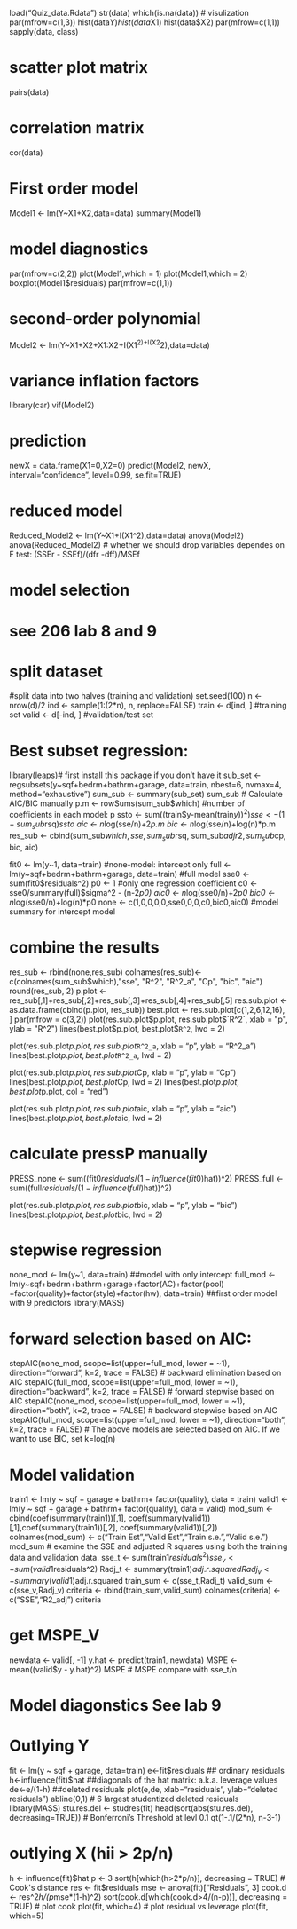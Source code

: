 load("Quiz_data.Rdata")
str(data)
which(is.na(data))
# visulization 
par(mfrow=c(1,3))
hist(data$Y)
hist(data$X1)
hist(data$X2)
par(mfrow=c(1,1))
sapply(data, class)

# scatter plot matrix
pairs(data)

# correlation matrix
cor(data)

# First order model
Model1 <- lm(Y~X1+X2,data=data)
summary(Model1)

# model diagnostics
par(mfrow=c(2,2))
plot(Model1,which = 1)
plot(Model1,which = 2)
boxplot(Model1$residuals)
par(mfrow=c(1,1))

# second-order polynomial
Model2 <- lm(Y~X1+X2+X1:X2+I(X1^2)+I(X2^2),data=data)

# variance inflation factors
library(car)
vif(Model2)

# prediction
newX = data.frame(X1=0,X2=0)
predict(Model2, newX, interval="confidence", level=0.99, se.fit=TRUE)

# reduced model
Reduced_Model2 <- lm(Y~X1+I(X1^2),data=data)
anova(Model2)
anova(Reduced_Model2)
# whether we should drop variables dependes on F test: (SSEr - SSEf)/(dfr -dff)/MSEf

# model selection
# see 206 lab 8 and 9

# split dataset
#split data into two halves (training and validation)
set.seed(100)
n <- nrow(d)/2
ind <- sample(1:(2*n), n, replace=FALSE)
train <- d[ind, ] #training set
valid <- d[-ind, ] #validation/test set

# Best subset regression:
library(leaps)# first install this package if you don't have it
sub_set <- regsubsets(y~sqf+bedrm+bathrm+garage, data=train, nbest=6, nvmax=4, method="exhaustive")
sum_sub <- summary(sub_set)
sum_sub
# Calculate AIC/BIC manually
p.m <- rowSums(sum_sub$which) #number of coefficients in each model: p
ssto <- sum((train$y-mean(train$y))^2)
sse <- (1-sum_sub$rsq)*ssto
aic <- n*log(sse/n)+2*p.m
bic <- n*log(sse/n)+log(n)*p.m
res_sub <- cbind(sum_sub$which, sse, sum_sub$rsq, sum_sub$adjr2,sum_sub$cp, bic, aic)

fit0 <- lm(y~1, data=train) #none-model: intercept only
full <- lm(y~sqf+bedrm+bathrm+garage, data=train) #full model
sse0 <- sum(fit0$residuals^2)
p0 <- 1 #only one regression coefficient
c0 <- sse0/summary(full)$sigma^2 - (n-2*p0)
aic0 <- n*log(sse0/n)+2*p0
bic0 <- n*log(sse0/n)+log(n)*p0
none <- c(1,0,0,0,0,sse0,0,0,c0,bic0,aic0) #model summary for intercept model

# combine the results
res_sub <- rbind(none,res_sub)
colnames(res_sub)<-c(colnames(sum_sub$which),"sse", "R^2", "R^2_a", "Cp",
"bic", "aic")
round(res_sub, 2)
p.plot <- res_sub[,1]+res_sub[,2]+res_sub[,3]+res_sub[,4]+res_sub[,5]
res.sub.plot <- as.data.frame(cbind(p.plot, res_sub))
best.plot <- res.sub.plot[c(1,2,6,12,16), ]
par(mfrow = c(3,2))
plot(res.sub.plot$p.plot, res.sub.plot$`R^2`, xlab = "p", ylab = "R^2")
lines(best.plot$p.plot, best.plot$`R^2`, lwd = 2)

plot(res.sub.plot$p.plot, res.sub.plot$`R^2_a`, xlab = "p", ylab = "R^2_a")
lines(best.plot$p.plot, best.plot$`R^2_a`, lwd = 2)

plot(res.sub.plot$p.plot, res.sub.plot$Cp, xlab = "p", ylab = "Cp")
lines(best.plot$p.plot, best.plot$Cp, lwd = 2)
lines(best.plot$p.plot, best.plot$p.plot, col = "red")

plot(res.sub.plot$p.plot, res.sub.plot$aic, xlab = "p", ylab = "aic")
lines(best.plot$p.plot, best.plot$aic, lwd = 2)

# calculate pressP manually
PRESS_none <- sum((fit0$residuals/(1-influence(fit0)$hat))^2)
PRESS_full <- sum((full$residuals/(1-influence(full)$hat))^2)



plot(res.sub.plot$p.plot, res.sub.plot$bic, xlab = "p", ylab = "bic")
lines(best.plot$p.plot, best.plot$bic, lwd = 2)


# stepwise regression
none_mod <- lm(y~1, data=train) ##model with only intercept
full_mod <- lm(y~sqf+bedrm+bathrm+garage+factor(AC)+factor(pool)
+factor(quality)+factor(style)+factor(hw), data=train) ##first order model with 9 predictors 
library(MASS)

# forward selection based on AIC: 
stepAIC(none_mod, scope=list(upper=full_mod, lower = ~1), direction="forward", k=2, trace = FALSE)
# backward elimination based on AIC
stepAIC(full_mod, scope=list(upper=full_mod, lower = ~1), direction="backward", k=2, trace = FALSE)
# forward stepwise based on AIC
stepAIC(none_mod, scope=list(upper=full_mod, lower = ~1), direction="both", k=2, trace = FALSE)
# backward stepwise based on AIC
stepAIC(full_mod, scope=list(upper=full_mod, lower = ~1), direction="both", k=2, trace = FALSE)
# The above models are selected based on AIC. If we want to use BIC, set k=log(n)


# Model validation
train1 <- lm(y ~ sqf + garage + bathrm+ factor(quality), data = train)
valid1 <- lm(y ~ sqf + garage + bathrm+ factor(quality), data = valid)
mod_sum <- cbind(coef(summary(train1))[,1], coef(summary(valid1))[,1],coef(summary(train1))[,2], coef(summary(valid1))[,2])
colnames(mod_sum) <- c("Train Est","Valid Est","Train s.e.","Valid s.e.")
mod_sum
# examine the SSE and adjusted R squares using both the training data and validation data.
sse_t <- sum(train1$residuals^2)
sse_v <- sum(valid1$residuals^2)
Radj_t <- summary(train1)$adj.r.squared
Radj_v <- summary(valid1)$adj.r.squared
train_sum <- c(sse_t,Radj_t)
valid_sum <- c(sse_v,Radj_v)
criteria <- rbind(train_sum,valid_sum)
colnames(criteria) <- c("SSE","R2_adj")
criteria

# get MSPE_V
newdata <- valid[, -1]
y.hat <- predict(train1, newdata)
MSPE <- mean((valid$y - y.hat)^2)
MSPE
# MSPE compare with sse_t/n

# Model diagonstics See lab 9
# Outlying Y
fit <- lm(y ~ sqf + garage, data=train)
e<-fit$residuals ## ordinary residuals 
h<-influence(fit)$hat ##diagonals of the hat matrix: a.k.a. leverage values 
de<-e/(1-h) ##deleted residuals 
plot(e,de, xlab="residuals", ylab="deleted residuals")
abline(0,1)
#  6 largest studentized deleted residuals
library(MASS)
stu.res.del <- studres(fit)
head(sort(abs(stu.res.del), decreasing=TRUE))
# Bonferroni's Threshold at levl 0.1
qt(1-.1/(2*n), n-3-1)

# outlying X (hii > 2p/n)
h <- influence(fit)$hat
p <- 3
sort(h[which(h>2*p/n)], decreasing = TRUE)
# Cook's distance
res <- fit$residuals
mse <- anova(fit)["Residuals", 3]
cook.d <- res^2*h/(p*mse*(1-h)^2)
sort(cook.d[which(cook.d>4/(n-p))], decreasing = TRUE)
# plot cook
plot(fit, which=4)
# plot residual vs leverage
plot(fit, which=5)

